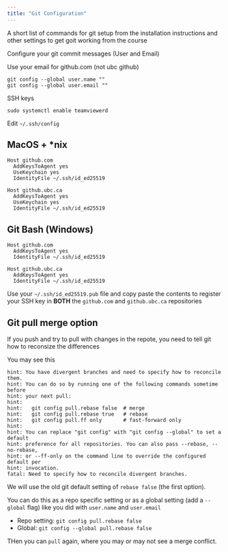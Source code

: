 ```yaml
---
title: "Git Configuration"
---
```


A short list of commands for git setup from the installation instructions
and other settings to get goit working from the course

Configure your git commit messages (User and Email)

Use your email for github.com (not ubc github)

```
git config --global user.name ""
git config --global user.email ""
```

SSH keys

```
sudo systemctl enable teamviewerd
```

Edit `~/.ssh/config`

::: {.panel-tabset}

## MacOS + *nix

```
Host github.com
  AddKeysToAgent yes
  UseKeychain yes
  IdentityFile ~/.ssh/id_ed25519

Host github.ubc.ca
  AddKeysToAgent yes
  UseKeychain yes
  IdentityFile ~/.ssh/id_ed25519
```


## Git Bash (Windows)

```
Host github.com
  AddKeysToAgent yes
  IdentityFile ~/.ssh/id_ed25519

Host github.ubc.ca
  AddKeysToAgent yes
  IdentityFile ~/.ssh/id_ed25519
```
:::


Use your `~/.ssh/id_ed25519.pub` file and copy paste the contents to register your SSH key
in **BOTH** the `github.com` and `github.ubc.ca` repositories

## Git pull merge option

If you push and try to pull with changes in the repote,
you need to tell git how to reconsize the differences

You may see this

```
hint: You have divergent branches and need to specify how to reconcile them.
hint: You can do so by running one of the following commands sometime before
hint: your next pull:
hint:
hint:   git config pull.rebase false  # merge
hint:   git config pull.rebase true   # rebase
hint:   git config pull.ff only       # fast-forward only
hint:
hint: You can replace "git config" with "git config --global" to set a default
hint: preference for all repositories. You can also pass --rebase, --no-rebase,
hint: or --ff-only on the command line to override the configured default per
hint: invocation.
fatal: Need to specify how to reconcile divergent branches.
```

We will use the old git default setting of `rebase false` (the first option).

You can do this as a repo specific setting or as a global setting (add a `--global` flag)
like you did with `user.name` and `user.email`

- Repo setting: `git config pull.rebase false`
- Global: `git config --global pull.rebase false`

THen you can `pull` again, where you may or may not see a merge conflict.
